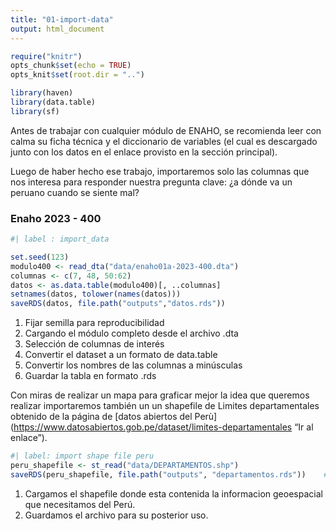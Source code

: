```yaml
---
title: "01-import-data"
output: html_document
---
```


```r
require("knitr")
opts_chunk$set(echo = TRUE)
opts_knit$set(root.dir = "..")
```

```r
library(haven)
library(data.table)
library(sf)
```

Antes de trabajar con cualquier módulo de ENAHO, se recomienda leer con calma su ficha técnica y el diccionario de variables (el cual es descargado junto con los datos en el enlace provisto en la sección principal).

Luego de haber hecho ese trabajo, importaremos solo las columnas que nos interesa para responder nuestra pregunta clave: ¿a dónde va un peruano cuando se siente mal?

### Enaho 2023 - 400

```r
#| label : import_data

set.seed(123)                                                                # <1>
modulo400 <- read_dta("data/enaho01a-2023-400.dta")                          # <2>
columnas <- c(7, 48, 50:62)                                                  # <3>
datos <- as.data.table(modulo400)[, ..columnas]                              # <4>
setnames(datos, tolower(names(datos)))                                       # <5>
saveRDS(datos, file.path("outputs","datos.rds"))                             # <6>
```

1.  Fijar semilla para reproducibilidad
2.  Cargando el módulo completo desde el archivo .dta
3.  Selección de columnas de interés
4.  Convertir el dataset a un formato de data.table
5.  Convertir los nombres de las columnas a minúsculas
6.  Guardar la tabla en formato .rds

Con miras de realizar un mapa para graficar mejor la idea que queremos realizar importaremos también un un shapefile de Limites departamentales obtenido de la página de \[datos abiertos del Perù\](<https://www.datosabiertos.gob.pe/dataset/limites-departamentales> "Ir al enlace").

```r
#| label: import shape file peru
peru_shapefile <- st_read("data/DEPARTAMENTOS.shp")                           #<1>
saveRDS(peru_shapefile, file.path("outputs", "departamentos.rds"))    #<2>
```

1.  Cargamos el shapefile donde esta contenida la informacion geoespacial que necesitamos del Perú.
2.  Guardamos el archivo para su posterior uso.